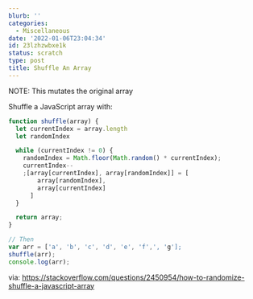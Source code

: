 ```yaml
---
blurb: ''
categories:
  - Miscellaneous
date: '2022-01-06T23:04:34'
id: 23lzhzwbxe1k
status: scratch
type: post
title: Shuffle An Array
---
```


NOTE: This mutates the original array


Shuffle a JavaScript array with:

```javascript
function shuffle(array) {
  let currentIndex = array.length
  let randomIndex

  while (currentIndex != 0) {
    randomIndex = Math.floor(Math.random() * currentIndex);
    currentIndex--
    ;[array[currentIndex], array[randomIndex]] = [
        array[randomIndex], 
        array[currentIndex]
      ]
  }

  return array;
}

// Then
var arr = ['a', 'b', 'c', 'd', 'e', 'f',', 'g'];
shuffle(arr);
console.log(arr);
```

via: https://stackoverflow.com/questions/2450954/how-to-randomize-shuffle-a-javascript-array
